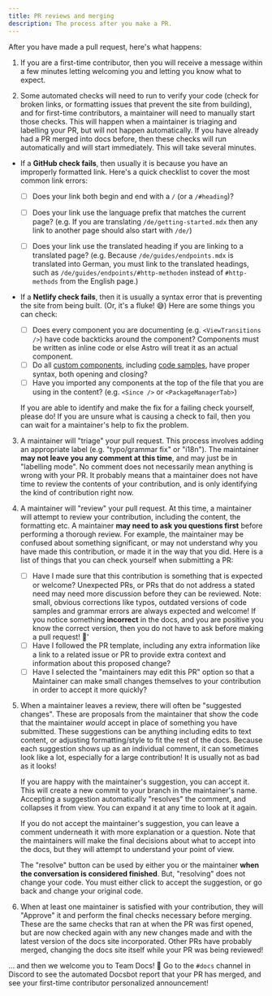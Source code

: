 ```yaml
---
title: PR reviews and merging
description: The process after you make a PR.
---
```


After you have made a pull request, here's what happens:

1. If you are a first-time contributor, then you will receive a message within a few minutes letting welcoming you and letting you know what to expect.

2. Some automated checks will need to run to verify your code (check for broken links, or formatting issues that prevent the site from building), and for first-time contributors, a maintainer will need to manually start those checks. This will happen when a maintainer is triaging and labelling your PR, but will not happen automatically. If you have already had a PR merged into docs before, then these checks will run automatically and will start immediately. This will take several minutes.

  - If a **GitHub check fails**, then usually it is because you have an improperly formatted link. Here's a quick checklist to cover the most common link errors:

    - [ ] Does your link both begin and end with a `/` (or a `/#heading`)?
    - [ ] Does your link use the language prefix that matches the current page? (e.g. If you are translating `/de/getting-started.mdx` then any link to another page should also start with `/de/`)
    - [ ] Does your link use the translated heading if you are linking to a translated page? (e.g. Because `/de/guides/endpoints.mdx` is translated into German, you must link to the translated headings, such as `/de/guides/endpoints/#http-methoden` instead of `#http-methods` from the English page.)


  - If a **Netlify check fails**, then it is usually a syntax error that is preventing the site from being built. (Or, it's a fluke! 😅) Here are some things you can check:

      - [ ] Does every component you are documenting (e.g. `<ViewTransitions />`) have code backticks around the component? Components must be written as inline code or else Astro will treat it as an actual component.
      - [ ] Do all [custom components](/reference/custom-components/), including [code samples](/reference/code-samples/), have proper syntax, both opening and closing? 
      - [ ] Have you imported any components at the top of the file that you are using in the content? (e.g. `<Since />` or `<PackageManagerTab>`)

    If you are able to identify and make the fix for a failing check yourself, please do! If you are unsure what is causing a check to fail, then you can wait for a maintainer's help to fix the problem.

3. A maintainer will "triage" your pull request. This process involves adding an appropriate label (e.g. "typo/grammar fix" or "i18n"). The maintainer **may not leave you any comment at this time**, and may just be in "labelling mode". No comment does not necessarily mean anything is wrong with your PR. It probably means that a maintainer does not have time to review the contents of your contribution, and is only identifying the kind of contribution right now.

4. A maintainer will "review" your pull request. At this time, a maintainer will attempt to review your contribution, including the content, the formatting etc. A maintainer **may need to ask you questions first** before performing a thorough review. For example, the maintainer may be confused about something significant, or may not understand why you have made this contribution, or made it in the way that you did. Here is a list of things that you can check yourself when submitting a PR:

    - [ ] Have I made sure that this contribution is something that is expected or welcome? Unexpected PRs, or PRs that do not address a stated need may need more discussion before they can be reviewed. Note: small, obvious corrections like typos, outdated versions of code samples and grammar errors are always expected and welcome! If you notice something **incorrect** in the docs, and you are positive you know the correct version, then you do not have to ask before making a pull request! 🙌'
    - [ ] Have I followed the PR template, including any extra information like a link to a related issue or PR to provide extra context and information about this proposed change?
    - [ ] Have I selected the "maintainers may edit this PR" option so that a Maintainer can make small changes themselves to your contribution in order to accept it more quickly?

5. When a maintainer leaves a review, there will often be "suggested changes". These are proposals from the maintainer that show the code that the maintainer *would* accept in place of something you have submitted. These suggestions can be anything including edits to text content, or adjusting formatting/style to fit the rest of the docs. Because each suggestion shows up as an individual comment, it can sometimes look like a lot, especially for a large contribution! It is usually not as bad as it looks!

    If you are happy with the maintainer's suggestion, you can accept it. This will create a new commit to your branch in the maintainer's name. Accepting a suggestion automatically "resolves" the comment, and collapses it from view. You can expand it at any time to look at it again.

    If you do not accept the maintainer's suggestion, you can leave a comment underneath it with more explanation or a question. Note that the maintainers will make the final decisions about what to accept into the docs, but they will attempt to understand your point of view.
    
    The "resolve" button can be used by either you or the maintainer **when the conversation is considered finished**. But, "resolving" does not change your code. You must either click to accept the suggestion, or go back and change your original code.

6. When at least one maintainer is satisfied with your contribution, they will "Approve" it and perform the final checks necessary before merging. These are the same checks that ran at when the PR was first opened, but are now checked again with any new changes made and with the latest version of the docs site incorporated. Other PRs have probably merged, changing the docs site itself while your PR was being reviewed!

... and then we welcome you to Team Docs! 🥳 Go to the `#docs` channel in Discord to see the automated Docsbot report that your PR has merged, and see your first-time contributor personalized announcement!
